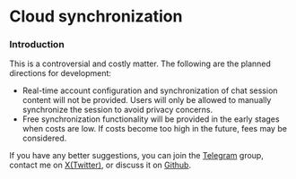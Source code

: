 # Cloud synchronization

### Introduction

This is a controversial and costly matter. The following are the planned directions for development:

- Real-time account configuration and synchronization of chat session content will not be provided. Users will only be allowed to manually synchronize the session to avoid privacy concerns.
- Free synchronization functionality will be provided in the early stages when costs are low. If costs become too high in the future, fees may be considered.

If you have any better suggestions, you can join the [Telegram](https://t.me/+7fLJJoGV_bJhYTk1) group, contact me on [X(Twitter)](https://twitter.com/peekbomb), or discuss it on [Github](https://github.com/Peek-A-Booo/L-GPT/discussions).
